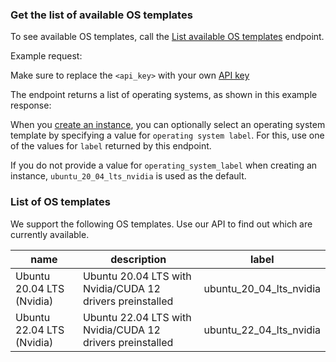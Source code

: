 ### Get the list of available OS templates

To see available OS templates, call the [List available OS templates](/api-reference/templates/list) endpoint.

Example request:
<EndpointRequestSnippet endpoint='GET /list_available_os_templates' />

Make sure to replace the `<api_key>` with your own [API key](/get-started/api-overview#authentication)

The endpoint returns a list of operating systems, as shown in this example response:
<EndpointResponseSnippet endpoint='GET /list_available_os_templates' />

When you [create an instance](/api-reference/instances/create), you can optionally select an operating system template by specifying a value for `operating system label`. For this, use one of the values for `label` returned by this endpoint.

<Note>If you do not provide a value for `operating_system_label` when creating an instance, `ubuntu_20_04_lts_nvidia` is used as the default.</Note>

### List of OS templates

We support the following OS templates. Use our API to find out which are currently available. 

| name                       | description                                               | label                    |
|----------------------------|-----------------------------------------------------------|--------------------------|
| Ubuntu 20.04 LTS (Nvidia)  | Ubuntu 20.04 LTS with Nvidia/CUDA 12 drivers preinstalled | ubuntu_20_04_lts_nvidia  |
| Ubuntu 22.04 LTS (Nvidia)  | Ubuntu 22.04 LTS with Nvidia/CUDA 12 drivers preinstalled | ubuntu_22_04_lts_nvidia  |
